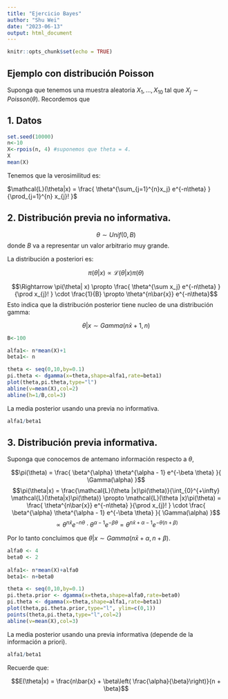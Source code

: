 ```yaml
---
title: "Ejercicio Bayes"
author: "Shu Wei"
date: "2023-06-13"
output: html_document
---
```


```r
knitr::opts_chunk$set(echo = TRUE)
```

## Ejemplo con distribución Poisson

Suponga que tenemos una muestra aleatoria $X_1,...,X_{10}$ tal que $X_j \sim Poisson(\theta)$. Recordemos que


## 1. Datos

```r
set.seed(10000)
n<-10
X<-rpois(n, 4) #suponemos que theta = 4.
X
mean(X)
```

Tenemos que la verosimilitud es:

$\mathcal{L}(\theta|x) = \frac{ \theta^{\sum_{j=1}^{n}x_j} e^{-n\theta} }{\prod_{j=1}^{n} x_{j}! }$

## 2. Distribución previa no informativa.

$$\theta \sim Unif(0,B)$$ 
donde $B$ va a representar un valor arbitrario muy grande. 

La distribución a posteriori es:

$$\pi(\theta| x) \propto \mathcal{L}(\theta |x)\pi(\theta)$$

$$\Rightarrow \pi(\theta| x) \propto \frac{ \theta^{\sum x_j} e^{-n\theta} }{\prod x_{j}! } \cdot \frac{1}{B} \propto \theta^{n\bar{x}} e^{-n\theta}$$
Esto indica que la distribución posterior tiene nucleo de una distribución gamma:

$$\theta|x \sim Gamma(n\bar{x} + 1, n)$$
```r
B<-100

alfa1<- n*mean(X)+1
beta1<- n

theta <- seq(0,10,by=0.1)
pi.theta <- dgamma(x=theta,shape=alfa1,rate=beta1)
plot(theta,pi.theta,type="l")
abline(v=mean(X),col=2)
abline(h=1/B,col=3)
```


La media posterior usando una previa no informativa.

```r
alfa1/beta1
```


## 3. Distribución previa informativa.

Suponga que conocemos de antemano información respecto a $\theta$,
	
$$\pi(\theta) = \frac{ \beta^{\alpha} \theta^{\alpha - 1} e^{-\beta \theta}  }{ \Gamma(\alpha) }$$
$$\pi(\theta|x) =  \frac{\mathcal{L}(\theta |x)\pi(\theta)}{\int_{0}^{+\infty} \mathcal{L}(\theta|x)\pi(\theta)} \propto \mathcal{L}(\theta |x)\pi(\theta) = \frac{ \theta^{n\bar{x}} e^{-n\theta} }{\prod x_{j}! } \cdot \frac{ \beta^{\alpha} \theta^{\alpha - 1} e^{-\beta \theta}  }{ \Gamma(\alpha) }$$
$$\propto \theta^{n\bar{x}} e^{-n\theta} \cdot \theta^{\alpha - 1} e^{-\beta \theta} = \theta^{n\bar{x} + \alpha - 1} e^{-\theta(n + \beta)}$$

Por lo tanto concluimos que $\theta|x \sim Gamma(n\bar{x} + \alpha , n + \beta)$.


```r
alfa0 <- 4
beta0 <- 2
  
alfa1<- n*mean(X)+alfa0
beta1<- n+beta0

theta <- seq(0,10,by=0.1)
pi.theta.prior <- dgamma(x=theta,shape=alfa0,rate=beta0)
pi.theta <- dgamma(x=theta,shape=alfa1,rate=beta1)
plot(theta,pi.theta.prior,type="l", ylim=c(0,1))
points(theta,pi.theta,type="l",col=2)
abline(v=mean(X),col=3)
```


La media posterior usando una previa informativa (depende de la información a priori).
```r
alfa1/beta1
```
Recuerde que:

$$E(\theta|x) = \frac{n\bar{x} + \beta\left( \frac{\alpha}{\beta}\right)}{n + \beta}$$



